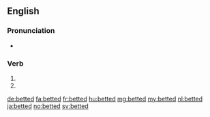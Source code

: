 ==English==

===Pronunciation===
* {{IPA|/ˈbɛtəd/}}

===Verb===
{{head|en}}

# {{en-simple past of|bet}}
# {{past participle of|bet|lang=en}}

[[de:betted]]
[[fa:betted]]
[[fr:betted]]
[[hu:betted]]
[[mg:betted]]
[[my:betted]]
[[nl:betted]]
[[ja:betted]]
[[no:betted]]
[[sv:betted]]